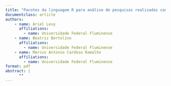 ```yaml
---
title: "Pacotes da linguagem R para análise de pesquisas realizadas com escala Likert"
documentclass: article
authors: 
    - name: Ariel Levy
      affiliations: 
        - name: Universidade Federal Fluminense
    - name: Beatriz Bertolino
      affiliations: 
        - name: Universidade Federal Fluminense
    - name: Marcus Antonio Cardoso Ramalho
      affiliations: 
        - name: Universidade Federal Fluminense
format: pdf
abstract: |
      ""
---
```


<!---
 Olá! Sugiro aceitar o trabalho apenas se forem realizadas mudanças maiores. Essas mudanças estão relacionadas a reescrever o resumo no formato estipulado de duas folhas e enfatizar como o uso de R ajuda na análise de séries temporais no contexto de COVID-19 e variações do preço IFIX. É importante descrever uma metodologia detalhada, indicando quais funções (pacotes) são utilizados em cada etapa da análise de dados e quais são seus objetivos específicos. Além disso, é necessário abordar a aplicação da perspectiva do uso de R e seus aspectos computacionais. Muito obrigada!


## resumo

<!---
 this is how to justify text in latex

--->
::: texto
::: { style="text-align: justify;"}

:::
:::